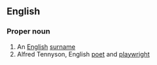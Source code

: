 ==English==
===Proper noun===
{{wikipediapar|Alfred Tennyson, 1st Baron Tennyson}}
#An [[English]] [[surname]]
#Alfred Tennyson, English [[poet]] and [[playwright]]